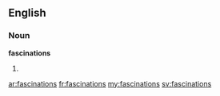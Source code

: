 ==English==

===Noun===
'''fascinations'''

# {{plural of|[[fascination]]}}

[[ar:fascinations]]
[[fr:fascinations]]
[[my:fascinations]]
[[sv:fascinations]]
